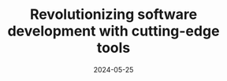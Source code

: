 ---
title: "Revolutionizing software development with cutting-edge tools"
summary: "Our latest engineering tools are designed to streamline workflows and boost productivity. Discover how these innovations are transforming the software development landscape."
date: "2024-05-25"
thumb_image: "https://picsum.photos/800/450?random=5"
cover_image: "https://picsum.photos/800/450?random=5"
skills:
  - Machine Learning
  - Regression
  - Jupyter Notebook
layout: "PostLayout"
draft: false
---